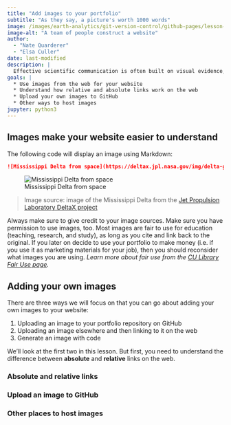 ```yaml
---
title: "Add images to your portfolio"
subtitle: "As they say, a picture's worth 1000 words"
image: /images/earth-analytics/git-version-control/github-pages/lesson-portfolio-images.png
image-alt: "A team of people construct a website"
author: 
  - "Nate Quarderer"
  - "Elsa Culler"
date: last-modified
description: |
  Effective scientific communication is often built on visual evidence, so it's important to be able to include photographs, figures, and maps into your webpages.
goals: |
  * Use images from the web for your website
  * Understand how relative and absolute links work on the web
  * Upload your own images to GitHub
  * Other ways to host images
jupyter: python3
---
```


## Images make your website easier to understand

The following code will display an image using Markdown:

```markdown
![Mississippi Delta from space](https://deltax.jpl.nasa.gov/img/delta-google-earth.jpg)
```

![Mississippi Delta from space](https://deltax.jpl.nasa.gov/img/delta-google-earth.jpg)

> Image source: image of the Mississippi Delta from the [Jet Propulsion Laboratory DeltaX project](https://deltax.jpl.nasa.gov/about/)

::: {.callout-important}
Always make sure to give credit to your image sources. Make sure you have permission to use images, too. Most images are fair to use for education (teaching, research, and study), as long as you cite and link back to the original. If you later on decide to use your portfolio to make money (i.e. if you use it as marketing materials for your job), then you should reconsider what images you are using. *Learn more about fair use from the [CU Library Fair Use page](https://www.colorado.edu/libraries/copyright-information/fair-use).*
:::

## Adding your own images

There are three ways we will focus on that you can go about adding your own images to your website:

  1. Uploading an image to your portfolio repository on GitHub
  2. Uploading an image elsewhere and then linking to it on the web
  3. Generate an image with code

We'll look at the first two in this lesson. But first, you need to understand the difference between **absolute** and **relative** links on the web.

### Absolute and relative links

### Upload an image to GitHub

### Other places to host images